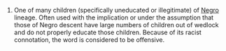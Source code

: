 # {{cattag2|slang|US}} One of many children (specifically uneducated or illegitimate) of [[Negro]] lineage. Often used with the implication or under the assumption that those of Negro descent have large numbers of children out of wedlock and do not properly educate those children. Because of its racist connotation, the word is considered to be offensive.